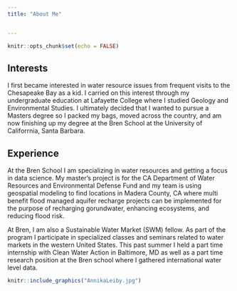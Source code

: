 ```yaml
---
title: "About Me"


---
```


```r
knitr::opts_chunk$set(echo = FALSE)

```



## Interests

I first became interested in water resource issues from frequent visits to the Chesapeake Bay as a kid. I carried on this interest through my undergraduate education at Lafayette College  where I studied Geology and Environmental Studies. I ultimately decided that I wanted to pursue a Masters degree so I packed my bags, moved across the country, and am now finishing up my degree at the Bren School at the University of Califorrnia, Santa Barbara.

## Experience

At the Bren School I am specializing in water resources and getting a focus in data science. My master's project is for the CA Department of Water Resources and Environmental Defense Fund and my team is using geospatial modeling to find locations in Madera County, CA where multi benefit flood managed aquifer recharge projects can be implemented for the purpose of recharging gorundwater, enhancing ecosystems, and reducing flood risk. 


At Bren, I am also a Sustainable Water Market (SWM) fellow. As part of the program I participate in specialized classes and seminars related to water markets in the western United States. This past summer I held a part time internship with Clean Water Action in Baltimore, MD as well as a part time research position at the Bren school where I gathered international water level data.


```r
knitr::include_graphics("AnnikaLeiby.jpg")
```




